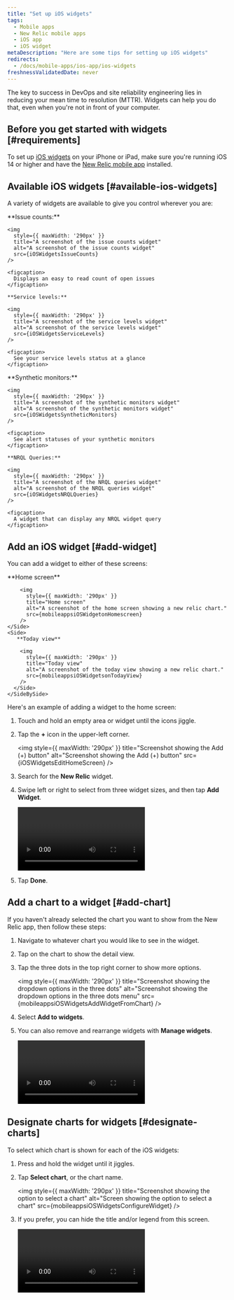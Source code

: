 ```yaml
---
title: "Set up iOS widgets"
tags:
  - Mobile apps
  - New Relic mobile apps
  - iOS app
  - iOS widget
metaDescription: "Here are some tips for setting up iOS widgets"
redirects: 
  - /docs/mobile-apps/ios-app/ios-widgets
freshnessValidatedDate: never
---
```














The key to success in DevOps and site reliability engineering lies in reducing your mean time to resolution (MTTR). Widgets can help you do that, even when you're not in front of your computer.    

## Before you get started with widgets [#requirements]

To set up [iOS widgets](https://support.apple.com/en-us/HT207122) on your iPhone or iPad, make sure you're running iOS 14 or higher and have the [New Relic mobile app](install-newrelic-ios-mobile-app) installed.

## Available iOS widgets [#available-ios-widgets]

A variety of widgets are available to give you control wherever you are:

<SideBySide>
  <Side>
    **Issue counts:** 

    <img
      style={{ maxWidth: '290px' }}
      title="A screenshot of the issue counts widget"
      alt="A screenshot of the issue counts widget"
      src={iOSWidgetsIssueCounts}
    />

    <figcaption>
      Displays an easy to read count of open issues
    </figcaption>
  </Side>

  <Side>

    **Service levels:** 
 
    <img
      style={{ maxWidth: '290px' }}
      title="A screenshot of the service levels widget"
      alt="A screenshot of the service levels widget"
      src={iOSWidgetsServiceLevels}
    />  

    <figcaption>
      See your service levels status at a glance
    </figcaption>
  </Side>
  
  <Side>
    **Synthetic monitors:** 

    <img
      style={{ maxWidth: '290px' }}
      title="A screenshot of the synthetic monitors widget"
      alt="A screenshot of the synthetic monitors widget"
      src={iOSWidgetsSyntheticMonitors}
    />

    <figcaption>
      See alert statuses of your synthetic monitors
    </figcaption>
  </Side>

  <Side>

    **NRQL Queries:** 
 
    <img
      style={{ maxWidth: '290px' }}
      title="A screenshot of the NRQL queries widget"
      alt="A screenshot of the NRQL queries widget"
      src={iOSWidgetsNRQLQueries}
    />  

    <figcaption>
      A widget that can display any NRQL widget query
    </figcaption>
  </Side>
</SideBySide>


## Add an iOS widget [#add-widget]

You can add a widget to either of these screens:

<SideBySide>
  <Side>
    **Home screen**

        <img
          style={{ maxWidth: '290px' }}
          title="Home screen"
          alt="A screenshot of the home screen showing a new relic chart."
          src={mobileappsiOSWidgetonHomescreen}
        />
    </Side>
    <Side>
       **Today view** 

        <img
          style={{ maxWidth: '290px' }}
          title="Today view"
          alt="A screenshot of the today view showing a new relic chart."
          src={mobileappsiOSWidgetsonTodayView}
        />
      </Side>
    </SideBySide>

Here's an example of adding a widget to the home screen:

1. Touch and hold an empty area or widget until the icons jiggle.
2. Tap the **+** icon in the upper-left corner.

    <img
      style={{ maxWidth: '290px' }}
      title="Screenshot showing the Add (+) button"
      alt="Screenshot showing the Add (+) button"
      src={iOSWidgetsEditHomeScreen}
    />

3. Search for the **New Relic** widget.

4. Swipe left or right to select from three widget sizes, and then tap **Add Widget**.

    <Video
      type="wistia"
      id="qyk74p7j56"
      vertical
      width='290px'
    />

5. Tap **Done**.

## Add a chart to a widget [#add-chart]

If you haven't already selected the chart you want to show from the New Relic app, then follow these steps:

1. Navigate to whatever chart you would like to see in the widget.
2. Tap on the chart to show the detail view.
3. Tap the three dots in the top right corner to show more options.

    <img
      style={{ maxWidth: '290px' }}
      title="Screenshot showing the dropdown options in the three dots"
      alt="Screenshot showing the dropdown options in the three dots menu"
      src={mobileappsiOSWidgetsAddWidgetFromChart}
    />

4. Select **Add to widgets**.
5. You can also remove and rearrange widgets with **Manage widgets**.

    <Video
      type="wistia"
      id="7dd2al2g8w"
      vertical
      width='290px'
    />

## Designate charts for widgets [#designate-charts]

To select which chart is shown for each of the iOS widgets:

1. Press and hold the widget until it jiggles.
2. Tap **Select chart**, or the chart name.

    <img
      style={{ maxWidth: '290px' }}
      title="Screenshot showing the option to select a chart"
      alt="Screen showing the option to select a chart"
      src={mobileappsiOSWidgetsConfigureWidget}
    />

3. If you prefer, you can hide the title and/or legend from this screen.

    <Video
      type="wistia"
      id="jsh48c18dq"
      vertical
      width='290px'
    />